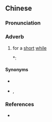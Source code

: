 ==Chinese==
{{zh-forms|type=21}}

===Pronunciation===
{{zh-pron
|h=pfs=yit-ha-é
|mn=chi̍t-ē-仔/twv:chi̍t-lē-仔
|cat=adv
}}

===Adverb===
{{zh-adv}}

# {{lb|zh|Min Nan|Hakka}} for a [[short]] [[while]]
#*: {{zh-x|其實 恁 的 生{sèⁿ-}命{miā} 明{bîn-}仔載 會 按{àn-}怎{chóaⁿ}，恁 也 毋 知影！恁 親像 一 片{phìⁿ} 雺{bông-}霧{bū}，出現 '''一下仔''' 隨時 就 消失 去 。|Whereas ye know not what shall be on the morrow. For what is your life? It is even a vapour, that appeareth '''for a little time''', and then vanisheth away.|MN|ref={{lang|zh|高陳台灣白話聖經譯本}} (Ko-Tân Colloquial Taiwanese Version), {{lang|zh|雅各}} (James) 4:14}}

====Synonyms====
* {{zh-l|一下}}
* {{qualifier|Mandarin}} {{zh-l|一下兒}}, {{zh-l|一下子}}

===References===
* {{thcwd|4}}